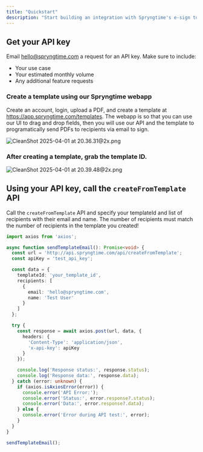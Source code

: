 ```yaml
---
title: "Quickstart"
description: "Start building an integration with Spryngtime's e-sign tool"
---
```


## Get your API key

Email [hello@spryngtime.com](mailto:hello@spryngtime.com) a request for an API key. Make sure to include:

- Your use case
- Your estimated monthly volume
- Any additional feature requests

### Create a template using our Spryngtime webapp

Create an account, login, upload a PDF, and create a template at https://app.spryngtime.com/templates. The webapp is so that you can use our UI to drag and drop fields, then you will use our API and the template to programatically send PDFs to recipients via email to sign.

![CleanShot 2025-04-01 at 20.36.31@2x.png](/CleanShot2025-04-01at20.36.31@2x.png)

### After creating a template, grab the template ID.

![CleanShot 2025-04-01 at 20.39.48@2x.png](/CleanShot2025-04-01at20.39.48@2x.png)

## Using your API key, call the `createFromTemplate` API

Call the `createFromTemplate` API and specify your templateId and list of recipients with their email and name. The number of recipients must match the number of recipients in the template you created\!

```typescript
import axios from 'axios';

async function sendTemplateEmail(): Promise<void> {
  const url = 'http://api.spryngtime.com/api/createFromTemplate';
  const apiKey = 'test_api_key';

  const data = {
    templateId: 'your_template_id',
    recipients: [
      {
        email: 'hello@spryngtime.com',
        name: 'Test User'
      }
    ]
  };

  try {
    const response = await axios.post(url, data, {
      headers: {
        'Content-Type': 'application/json',
        'x-api-key': apiKey
      }
    });

    console.log('Response status:', response.status);
    console.log('Response data:', response.data);
  } catch (error: unknown) {
    if (axios.isAxiosError(error)) {
      console.error('API Error:');
      console.error('Status:', error.response?.status);
      console.error('Data:', error.response?.data);
    } else {
      console.error('Error during API test:', error);
    }
  }
}

sendTemplateEmail();
```